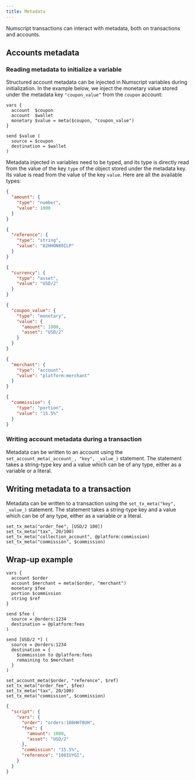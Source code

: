 ```yaml
---
title: Metadata
---
```


Numscript transactions can interact with metadata, both on transactions and accounts.

## Accounts metadata

### Reading metadata to initialize a variable

Structured account metadata can be injected in Numscript variables during initialization.
In the example below, we inject the monetary value stored under the metadata key `"coupon_value"` from the `coupon` account:

```numscript
vars {
  account  $coupon
  account  $wallet
  monetary $value = meta($coupon, "coupon_value")
}

send $value (
  source = $coupon
  destination = $wallet
)
```

Metadata injected in variables need to be typed, and its type is directly read from the value of the key `type` of the object stored under the metadata key.
Its value is read from the value of the key `value`. Here are all the available types:

<Tabs>
  <TabItem value="number" label="Number">

  ```json
  {
    "amount": {
      "type": "number",
      "value": 1000
    }
  }
  ```

  </TabItem>

  <TabItem value="string" label="String">

  ```json
  {
    "reference": {
      "type": "string",
      "value": "82HHON80ILP"
    }
  }
  ```

  </TabItem>

  <TabItem value="asset" label="Asset">

  ```json
  {
    "currency": {
      "type": "asset",
      "value": "USD/2"
    }
  }
  ```

  </TabItem>

  <TabItem value="monetary" label="Monetary">

  ```json
  {
    "coupon_value": {
      "type": "monetary",
      "value": {
        "amount": 1000,
        "asset": "USD/2"
      }
    }
  }
  ```

  </TabItem>

  <TabItem value="account" label="Account">

  ```json
  {
    "merchant": {
      "type": "account",
      "value": "platform:merchant"
    }
  }
  ```

  </TabItem>

  <TabItem value="portion" label="Portion">

  ```json
  {
    "commission": {
      "type": "portion",
      "value": "15.5%"
    }
  }
  ```

  </TabItem>
</Tabs>

### Writing account metadata during a transaction

Metadata can be written to an account using the `set_account_meta(_account_, "key", _value_)` statement.
The statement takes a string-type key and a value which can be of any type, either as a variable or a literal.


## Writing metadata to a transaction

Metadata can be written to a transaction using the `set_tx_meta("key", _value_)` statement.
The statement takes a string-type key and a value which can be of any type, either as a variable or a literal.

```numscript
set_tx_meta("order_fee", [USD/2 100])
set_tx_meta("tax", 20/100)
set_tx_meta("collection_account", @platform:commission)
set_tx_meta("commission", $commission)
```

## Wrap-up example

```numscript
vars {
  account $order
  account $merchant = meta($order, "merchant")
  monetary $fee
  portion $commission
  string $ref
}

send $fee (
  source = @orders:1234
  destination = @platform:fees
)

send [USD/2 *] (
  source = @orders:1234
  destination = {
    $commission to @platform:fees
    remaining to $merchant
  }
)

set_account_meta($order, "reference", $ref)
set_tx_meta("order_fee", $fee)
set_tx_meta("tax", 20/100)
set_tx_meta("commission", $commission)
```

```json
{
  "script": {
    "vars": {
      "order": "orders:186HH78UH",
      "fee": {
        "amount": 1000,
        "asset": "USD/2"
      },
      "commission": "15.5%",
      "reference": "108IUYGI",
    }
  }
}
```
